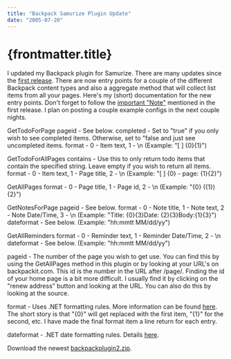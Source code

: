 ```yaml
---
title: "Backpack Samurize Plugin Update"
date: "2005-07-20"
---
```


# {frontmatter.title}

I updated my Backpack plugin for Samurize. There are many updates since the [first release](http://dmihalik.com/PermaLink,guid,0f5eea0d-ab84-4b00-a2f2-035759a331cf.aspx). There are now entry points for a couple of the different Backpack content types and also a aggregate method that will collect list items from all your pages. Here's my (short) documentation for the new entry points. Don't forget to follow the [important "Note"](http://dmihalik.com/PermaLink,guid,0f5eea0d-ab84-4b00-a2f2-035759a331cf.aspx) mentioned in the first release. I plan on posting a couple example configs in the next couple nights.

GetTodoForPage pageid - See below. completed - Set to "true" if you only wish to see completed items. Otherwise, set to "false and just see uncompleted items. format - 0 - Item text, 1 - \\n (Example: "\[ \] {0}{1}")

GetTodoForAllPages contains - Use this to only return todo items that contain the specified string. Leave empty if you wish to return all items. format - 0 - Item text, 1 - Page title, 2 - \\n (Example: "\[ \] {0} - page: {1}{2}")

GetAllPages format - 0 - Page title, 1 - Page id, 2 - \\n (Example: "{0} ({1}){2}")

GetNotesForPage pageid - See below. format - 0 - Note title, 1 - Note text, 2 - Note Date/Time, 3 - \\n (Example: "Title: {0}{3}Date: {2}{3}Body:{1}{3}") dateformat - See below. (Example: "hh:mmtt MM/dd/yy")

GetAllReminders format - 0 - Reminder text, 1 - Reminder Date/Time, 2 - \\n dateformat - See below. (Example: "hh:mmtt MM/dd/yy")

pageid - The number of the page you wish to get use. You can find this by using the GetAllPages method in this plugin or by looking at your URL's on backpackit.com. This id is the number in the URL after /page/. Finding the id of your home page is a bit more difficult. I usually find it by clicking on the "renew address" button and looking at the URL. You can also do this by looking at the source.

format - Uses .NET formatting rules. More information can be found [here](http://msdn.microsoft.com/library/default.asp?url=/library/en-us/cpguide/html/cpconCompositeFormatting.asp). The short story is that "{0}" will get replaced with the first item, "{1}" for the second, etc. I have made the final format item a line return for each entry.

dateformat - .NET date formatting rules. Details [here](http://msdn.microsoft.com/library/default.asp?url=/library/en-us/cpref/html/frlrfsystemglobalizationdatetimeformatinfoclasstopic.asp).

Download the newest [backpackplugin2.zip](http://dmihalik.com/wp-content/uploads/2008/01/backpackplugin2.zip "backpackplugin2.zip").
